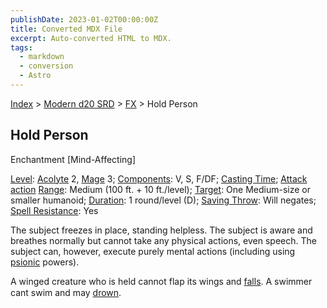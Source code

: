 ```yaml
---
publishDate: 2023-01-02T00:00:00Z
title: Converted MDX File
excerpt: Auto-converted HTML to MDX.
tags:
  - markdown
  - conversion
  - Astro
---
```


[Index](-index) > [Modern d20 SRD](modern-d20-srd-index) > [FX](modern-d20-srd-fx-index) > Hold Person

## Hold Person

Enchantment [Mind-Affecting]

[Level](modern-d20-srd-fx-level): [Acolyte](modern-d20-srd-classes-advanced-acolyte) 2, [Mage](modern-d20-srd-classes-advanced-mage) 3; [Components](modern-d20-srd-fx-components): V, S, F/DF; [Casting Time](modern-d20-srd-fx-casting-time); [Attack action](modern-d20-srd-combat-attack-actions) [Range](modern-d20-srd-fx-range): Medium (100 ft. + 10 ft./level); [Target](modern-d20-srd-fx-target): One Medium-size or smaller humanoid; [Duration](modern-d20-srd-fx-duration): 1 round/level (D); [Saving Throw](modern-d20-srd-basics-saving-throws): Will negates; [Spell Resistance](modern-d20-srd-special-abilities-spell-resistance): Yes

The subject freezes in place, standing helpless. The subject is aware and breathes normally but cannot take any physical actions, even speech. The subject can, however, execute purely mental actions (including using [psionic](modern-d20-srd-psionics-index) powers).

A winged creature who is held cannot flap its wings and [falls](modern-d20-srd-environment-hazards-falling). A swimmer cant swim and may [drown](modern-d20-srd-environment-hazards-suffocation-drowning).
